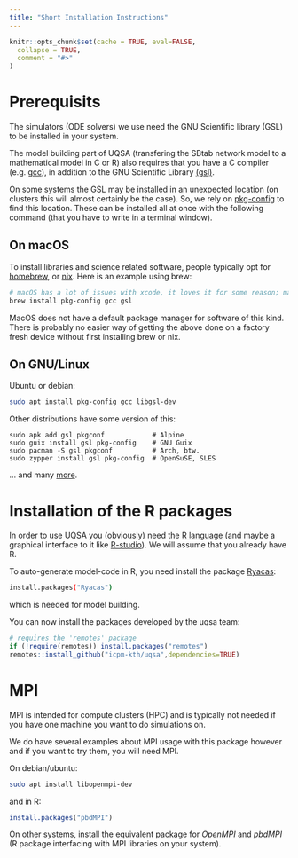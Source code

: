 ---
title: "Short Installation Instructions"
---

```{r, include = FALSE}
knitr::opts_chunk$set(cache = TRUE, eval=FALSE,
  collapse = TRUE,
  comment = "#>"
)
```

# Prerequisits

The simulators (ODE solvers) we use need the GNU Scientific library
(GSL) to be installed in your system.

The model building part of UQSA (transfering the SBtab network model
to a mathematical model in C or R) also requires that you have a C
compiler (e.g. [gcc](https://gcc.gnu.org)), in addition to the GNU
Scientific Library [(gsl)](https://www.gnu.org/software/gsl/).

On some systems the GSL may be installed in an unexpected location (on
clusters this will almost certainly be the case). So, we rely on
[pkg-config](https://www.freedesktop.org/wiki/Software/pkg-config/) to
find this location.  These can be installed all at once with the
following command (that you have to write in a terminal window).

## On macOS

To install libraries and science related software, people typically
opt for [homebrew](https://brew.sh/), or [nix](https://nixos.org). Here is an example using brew:

```{sh macOS, eval=FALSE}
# macOS has a lot of issues with xcode, it loves it for some reason; maybe agree to xcode license
brew install pkg-config gcc gsl
```

MacOS does not have a default package manager for software of this
kind. There is probably no easier way of getting the above done on a
factory fresh device without first installing brew or nix.

## On GNU/Linux

Ubuntu or debian:

```{sh ubuntu/debian, eval=FALSE}
sudo apt install pkg-config gcc libgsl-dev
```

Other distributions have some version of this:

```
sudo apk add gsl pkgconf            # Alpine
sudo guix install gsl pkg-config    # GNU Guix
sudo pacman -S gsl pkgconf          # Arch, btw.
sudo zypper install gsl pkg-config  # OpenSuSE, SLES
```

... and many [more](articles/installExplanations.html).

# Installation of the R packages

In order to use UQSA you (obviously) need the [R language](https://www.r-project.org/) (and maybe a graphical interface to it like [R-studio](https://posit.co/download/rstudio-desktop/)). We will assume that you already have R.

To auto-generate model-code in R, you need install the package [Ryacas](https://cran.r-project.org/web/packages/Ryacas/index.html):

```{sh Ryacas, eval=FALSE}
install.packages("Ryacas")
```
which is needed for model building.

You can now install the packages developed by the uqsa team:
```{r remotes, eval=FALSE}
# requires the 'remotes' package
if (!require(remotes)) install.packages("remotes")
remotes::install_github("icpm-kth/uqsa",dependencies=TRUE)
```

# MPI

MPI is intended for compute clusters (HPC) and is typically not needed if
you have one machine you want to do simulations on.

We do have several examples about MPI usage with this package however and if you want to try them, you will need MPI.

On debian/ubuntu:

```{sh MPI, eval=FALSE}
sudo apt install libopenmpi-dev
```

and in R:

```{r pbdMPI, eval=FALSE}
install.packages("pbdMPI")
```

On other systems, install the equivalent package for _OpenMPI_ and
_pbdMPI_ (R package interfacing with MPI libraries on your system).
